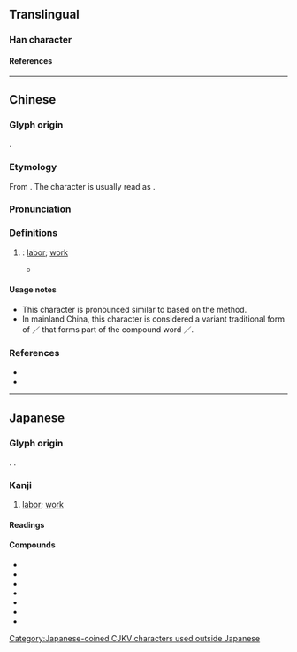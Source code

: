 {{also|動|动|𫢙}}
{{character info/new}}
==Translingual==

===Han character===
{{Han char|rn=9|rad=人|as=11|sn=13|four=24227|canj=OHGS|ids=⿰亻動}}

====References====
{{Han ref|kx=0116.041|dkj=01079|dj=0247.120|hdz=10211.091|uh=50CD}}

[[Category:Japanese-coined CJKV characters used outside Japanese]]

----

==Chinese==
{{rfv|zh}}
{{zh-forms|t2=動|s=动|alt=𫢙-nonstandard simp.}}

===Glyph origin===
{{obor|zh|ja|働}}.

===Etymology===
From {{der|zh|ja|働}}. The character is usually read as {{zh-l|動}}.

===Pronunciation===
{{zh-pron
|m=dòng
|c=dung6
|cat=n
}}

===Definitions===
{{zh-hanzi}}

# {{lb|zh|uncommon|dated}} {{n-g|Used only in borrowings of Japanese words}}: [[labor]]; [[work]]
#: {{zh-x|勞働[动]{dòng}|labor ({{zh-l|勞動*}})}}
#* {{zh-x|日本 字。吾 國 人 通讀 之 若 動。訓 解 不一。政法 書 所見 者 均 爲 勤 業 勞力 之 義。經濟學 稱 勞働[动]{dòng} 爲 生產 三 要素 之一。又 自 働[动]{dòng} 車 之 働[动]{dòng}。即 拆 其 字 謂 乘 人 自動 之 意 也。|translation=|ref='''1915''', {{w2|zh|pref=《|中華大字典|suf=·}}{{lang|zh|子集·人部·十一畫》}} (''[[w:Zhonghua Da Zidian|Zhonghua Da Zidian]]'')}}

====Usage notes====
* This character is pronounced similar to {{zh-l|動}} based on the {{zh-l|有邊讀邊}} method.
* In mainland China, this character is considered a variant traditional form of {{zh-l|动}}／{{zh-l|動*|tr=dòng}} that forms part of the compound word {{zh-l|劳动}}／{{zh-l|勞動*|tr=láodòng}}.

===References===
* {{R:twedu|A00395-001}}
* {{R:yue:Jyutjam}}

----

==Japanese==

===Glyph origin===
{{ja-etym-kokuji}}. {{Han compound|人#Japanese|動#Japanese|alt1=亻|t1=person|t2=movement|ls=ic}}.

===Kanji===
{{ja-kanji|grade=4|rs=人11}}

# [[labor]]; [[work]]

====Readings====
{{ja-readings
|kanyoon=どう
|kun=はたら-く
}}

====Compounds====
{{der-top3|Compounds}}
* {{ja-r|稼%働|か%どう}}
* {{ja-r|協%働|きょう%どう}}
* {{ja-r|共%働|きょう%どう}}
* {{ja-r|実%働|じつ%どう}}
* {{ja-r|就%働|しゅう%どう}}
* {{ja-r|労%働|ろう%どう}}
* {{ja-r|老%働|ろう%どう}}
{{der-bottom}}